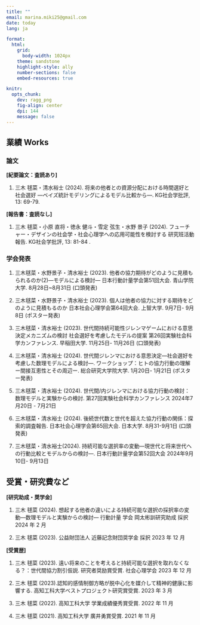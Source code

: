 ---
title: ""
email: marina.miki25@gmail.com
date: today
lang: ja

format: 
  html: 
    grid: 
      body-width: 1024px
    theme: sandstone
    highlight-style: ally
    number-sections: false
    embed-resources: true

knitr: 
  opts_chunk: 
    dev: ragg_png
    fig-align: center
    dpi: 144
    message: false
---

## 業績 Works

### 論文

<strong>\[紀要論文：査読あり\]</strong>

1.  三木 毬菜・清水裕士 (2024). 将来の他者との資源分配における時間選好と社会選好 ―ベイズ統計モデリングによるモデル比較から―. KG社会学批評, 13: 69-79.

<strong>\[報告書：査読なし\]</strong>

1.  三木 毬菜・小原 直将・徳永 健斗・雪定 弦生・水野 景子 (2024). フューチャー・デザインの社会学・社会心理学への応用可能性を検討する 研究班活動報告. KG社会学批評, 13: 81-84 .

### 学会発表

1.  三木毬菜・水野景子・清水裕士 (2023). 他者の協力期待がどのように見積もられるのか(2)―モデルによる検討― 日本行動計量学会第51回大会. 青山学院大学. 8月28日\~8月31日 (口頭発表)

2.  三木毬菜・水野景子・清水裕士 (2023). 個人は他者の協力に対する期待をどのように見積もるのか 日本社会心理学会第64回大会. 上智大学. 9月7日- 9月8日 (ポスター発表)

3.  三木毬菜・清水裕士 (2023). 世代間持続可能性ジレンマゲームにおける意思決定メカニズムの検討 社会選好を考慮したモデルの提案 第26回実験社会科学カンファレンス. 早稲田大学. 11月25日- 11月26日 (口頭発表)

4.  三木毬菜・清水裕士 (2024). 世代間ジレンマにおける意思決定―社会選好を考慮した数理モデルによる検討―. ワークショップ：ヒトの協力行動の理解ー間接互恵性とその周辺ー. 総合研究大学院大学. 1月20日- 1月21日 (ポスター発表)

5.  三木毬菜・清水裕士 (2024). 世代間/内ジレンマにおける協力行動の検討：数理モデルと実験からの検討. 第27回実験社会科学カンファレンス 2024年7月20日 - 7月21日

6.  三木毬菜・清水裕士 (2024). 後続世代数と世代を超えた協力行動の関係：探索的調査報告. 日本社会心理学会第65回大会. 日本大学. 8月31-9月1日 (口頭発表)

7.  三木毬菜・清水裕士(2024). 持続可能な選択率の変動―現世代と将来世代への行動比較とモデルからの検討―. 日本行動計量学会第52回大会 2024年9月10日- 9月13日

## 受賞・研究費など

<strong>\[研究助成・奨学金\]</strong>

1.  三木 毬菜 (2024). 想起する他者の違いによる持続可能な選択の採択率の変動―数理モデルと実験からの検討― 行動計量 学会 岡太彬訓研究助成 採択 2024 年 2 月

2.  三木 毬菜 (2023). 公益財団法人 近藤記念財団奨学金 採択 2023 年 12 月

<strong>\[受賞歴\]</strong>

1.  三木 毬菜 (2023). 遠い将来のことを考えると持続可能な選択を取れなくなる？：世代間協力割引仮説. 研究者奨励賞受賞. 社会心理学会 2023 年 12 月

2.  三木 毬菜 (2023).認知的感情制御方略が脱中心化を媒介して精神的健康に影響する. 高知工科大学ベストプロジェクト研究賞受賞. 2023 年 3 月

3.  三木 毬菜 (2022). 高知工科大学 学業成績優秀賞受賞. 2022 年 11 月

4.  三木 毬菜 (2021). 高知工科大学 廣井勇賞受賞. 2021 年 11 月
